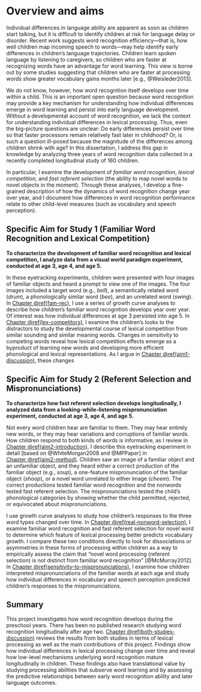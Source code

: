 Overview and aims
========================================================================

Individual differences in language ability are apparent as soon as
children start talking, but it is difficult to identify children at risk
for language delay or disorder. Recent work suggests word recognition
efficiency—that is, how well children map incoming speech to words—may
help identify early differences in children’s language trajectories.
Children learn spoken language by listening to caregivers, so children
who are faster at recognizing words have an advantage for word learning.
This view is borne out by some studies suggesting that children who are
faster at processing words show greater vocabulary gains months later
[e.g., @Weisleder2013].

We do not know, however, how word recognition itself develops over time
within a child. This is an important open question because word
recognition may provide a key mechanism for understanding how individual
differences emerge in word learning and persist into early language
development. Without a developmental account of word recognition, we
lack the context for understanding individual differences in lexical
processing. Thus, even the big-picture questions are unclear: Do early
differences persist over time so that faster processors remain
relatively fast later in childhood? Or, is such a question ill-posed
because the magnitude of the differences among children shrink with age?
In this dissertation, I address this gap in knowledge by analyzing three
years of word recognition data collected in a recently completed
longitudinal study of 160 children.

In particular, I examine the development of *familiar word
recognition*, *lexical competition,* and *fast referent selection* (the
ability to map novel words to novel objects in the moment). Through
these analyses, I develop a fine-grained description of how the
dynamics of word recognition change year over year, and I document how
differences in word recognition performance relate to other child-level
measures (such as vocabulary and speech perception). 

Specific Aim for Study 1 (Familiar Word Recognition and Lexical Competition)
------------------------------------------------------------------------

**To characterize the development of familiar word recognition and
lexical competition, I analyze data from a visual world paradigm
experiment, conducted at age 3, age 4, and age 5.**

In these eyetracking experiments, children were presented with four
images of familiar objects and heard a prompt to view one of the images.
The four images included a target word (e.g., *bell*), a semantically
related word (*drum*), a phonologically similar word (*bee*), and an
unrelated word (*swing*). In 
[Chapter \@ref(fam-rec)](#fam-rec), I use a series of growth curve analyses
to describe how children’s familiar word recognition develops year over
year. Of interest was how individual differences at age 3 persisted into
age 5. In [Chapter \@ref(lex-competitors)](#lex-competitors), I examine the children’s looks to the distractors to
study the developmental course of lexical competition from
similar sounding and similar meaning words. Changes in sensitivity to
competing words reveal how lexical competition effects emerge as a
byproduct of learning new words and developing more efficient
phonological and lexical representations. As I argue in
[Chapter \@ref(aim1-discussion)](#aim1-discussion), these changes



Specific Aim for Study 2 (Referent Selection and Mispronunciations)
-----------------------------------------------------------------------

**To characterize how fast referent selection develops longitudinally, I
analyzed data from a looking-while-listening mispronunciation
experiment, conducted at age 3, age 4, and age 5.**


Not every word children hear are familiar to them. They may hear
entirely new words, or they may hear variations and corruptions of
familiar words. How children respond to both kinds of words is
informative, as I review in
[Chapter \@ref(aim2-introduction)](#aim2-introduction). I describe this
eyetracking experiment in detail [based on @WhiteMorgan2008 and
@MPPaper] in [Chapter \@ref(aim2-method)](#aim2-method). Children saw an
image of a familiar object and an unfamiliar object, and they heard
either a correct production of the familiar object (e.g., *soup*), a
one-feature mispronunciation of the familiar object (*shoop*), or a
novel word unrelated to either image (*cheem*). The correct productions
tested familiar word recognition and the nonwords tested fast referent
selection. The mispronunciations tested the child’s phonological
categories by showing whether the child permitted, rejected, or
equivocated about mispronunciations. 

I use growth curve analyses to study how children’s responses to the
three word types changed over time. In
[Chapter \@ref(real-nonword-selection)](#real-nonword-selection), I
examine familiar word recognition and fast referent selection for novel
word to determine which feature of lexical processing better predicts
vocabulary growth. I compare these two conditions directly to look for
dissociations or asymmetries in these forms of processing within
children as a way to empirically assess the claim that "novel word
processing (referent selection) is not distinct from familiar word
recognition" [@McMurray2012]. In
[Chapter \@ref(sensitivity-to-mispronunciations)](#sensitivity-to-mispronunciations),
I examine how children interpreted mispronunciations of the familiar
words at each age and study how individual differences in vocabulary and
speech perception predicted children's responses to the
mispronunciations.




Summary
------------------------------------------------------------------------

This project investigates how word recognition develops during the
preschool years. There has been no published research studying word
recognition longitudinally after age two.
[Chapter \@ref(both-studies-discussion)](#both-studies-discussion)
reviews the results from both studies in terms of lexical processing as
well as the main contributions of this project. Findings show how
individual differences in lexical processing change over time and reveal
how low-level mechanisms underlying word recognition mature
longitudinally in children. These findings also have translational value
by studying processing abilities that subserve word learning and by
assessing the predictive relationships between early word recognition
ability and later language outcomes.




